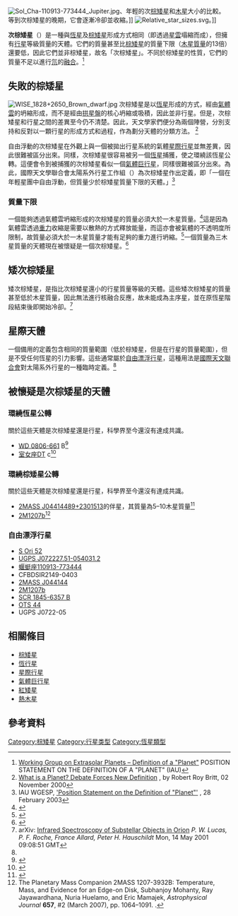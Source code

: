 [[File:Sol_Cha-110913-773444_Jupiter.jpg|thumb]]、年輕的次[[棕矮星|棕矮星]]和[[木星|木星]]大小的比較。等到次棕矮星的晚期，它會逐漸冷卻並收縮。]]
[[File:Relative_star_sizes.svg|right]]。]]

'''次棕矮星'''（{{lang-en|sub-brown dwarf}}）是一種與[[恆星|恆星]]及[[棕矮星|棕矮星]]形成方式相同（即透過[[星雲|星雲]]塌縮而成），但擁有[[行星|行星]]等級質量的天體。它們的質量甚至比[[棕矮星|棕矮星]]的質量下限（[[木星質量|木星質量]]的13倍）還要低，因此它們並非棕矮星，故名「次棕矮星」。不同於棕矮星的性質，它們的質量不足以進行[[氘|氘]]的[[核融合|融合]]。<ref name="IAU">[http://www.dtm.ciw.edu/boss/definition.html Working Group on Extrasolar Planets – Definition of a "Planet"]  {{webarchive|url=https://www.webcitation.org/68uUrFa98?url=http://www.dtm.ciw.edu/boss/definition.html |date=2012-07-04 }} POSITION STATEMENT ON THE DEFINITION OF A "PLANET" (IAU)</ref>

== 失敗的棕矮星 ==
[[File:WISE_1828+2650_Brown_dwarf.jpg|thumb]]
次棕矮星是以[[恆星|恆星]]形成的方式，經由[[星雲|氣體雲]]的坍縮形成，而不是經由[[原恆星|拱星盤]]的核心坍縮或吸積，因此並非行星。但是，次棕矮星和行星之間的差異至今仍不清楚。因此，天文學家們便分為兩個陣營，分別支持和反對以一顆行星的形成方式和過程，作為劃分天體的分類方法。
<ref>[http://www.space.com/scienceastronomy/solarsystem/planet_confusion_001101-1.html What is a Planet? Debate Forces New Definition] {{Wayback|url=http://www.space.com/scienceastronomy/solarsystem/planet_confusion_001101-1.html |date=20010502150203 }}, by Robert Roy Britt, 02 November 2000</ref>

自由浮動的次棕矮星在外觀上與一個被拋出行星系統的氣體[[星際行星|星際行星]]並無差異，因此很難被區分出來。同樣，次棕矮星很容易被另一個[[恆星|恆星]]捕獲，使之環繞該恆星公轉。這便會令到被捕獲的次棕矮星看似一個[[氣體巨行星|氣體巨行星]]，同樣很難被區分出來。為此，國際天文學聯合會太陽系外行星工作組（{{lang|en|International Astronomical Union Extra-Solar Planets Working Group}}）為次棕矮星作出定義，即「一個在年輕星團中自由浮動，但質量少於棕矮星質量下限的天體。」<ref>IAU WGESP, [http://www.dtm.ciw.edu/boss/definition.html 'Position Statement on the Definition of "Planet"']  {{webarchive|url=https://www.webcitation.org/68uUrFa98?url=http://www.dtm.ciw.edu/boss/definition.html |date=2012-07-04 }}, 28 February 2003 </ref>

===質量下限===
一個能夠透過氣體雲坍縮形成的次棕矮星的質量必須大於一木星質量。<ref>{{citation|bibcode=2003IAUS..211..529B|title=Nomenclature: Brown Dwarfs, Gas Giant Planets, and ?|author1=Boss|first1=Alan P.|last2=Basri|first2=Gibor|last3=Kumar|first3=Shiv S.|last4=Liebert|first4=James|last5=Martín|first5=Eduardo L.|last6=Reipurth|first6=Bo|last7=Zinnecker|first7=Hans|volume=211|year=2003|pages=529|journal=Brown Dwarfs }}</ref>這是因為氣體雲透過[[重力|重力]]收縮是需要以散熱的方式釋放能量，而這亦會被氣體的不透明度所限制，故質量必須大於一木星質量才能有足夠的重力進行坍縮。<ref>{{citation|arxiv=0907.2243v1|doi= 10.1088/0004-637X/702/1/805|title=Substellar Objects in Nearby Young Clusters (Sonyc): The Bottom of the Initial Mass Function in Ngc 1333|year=2009|last1=Scholz|first1=Alexander|last2=Geers|first2=Vincent|last3=Jayawardhana|first3=Ray|last4=Fissel|first4=Laura|last5=Lee|first5=Eve|last6=Lafreniere|first6=David|last7=Tamura|first7=Motohide|journal=The Astrophysical Journal|volume=702|pages=805|bibcode = 2009ApJ...702..805S }}</ref>一個質量為三木星質量的天體現在被懷疑是一個次棕矮星。<ref>{{citation|arxiv=0711.2510v1|
title=Dusty disks at the bottom of the IMF
| first1=Aleks |last1=Scholz|first2= Ray|last2= Jayawardhana|year=2007|doi=10.1086/526340|journal=The Astrophysical Journal|volume=672|pages=L49|url=http://iopscience.iop.org/1538-4357/672/1/L49/fulltext/22162.text.html
|bibcode = 2008ApJ...672L..49S }}</ref>

==矮次棕矮星==
{{main|恆行星}}
矮次棕矮星，是指比次棕矮星還小的行星質量等級的天體。這些矮次棕矮星的質量甚至低於木星質量，因此無法進行核融合反應，故未能成為主序星，並在原恆星階段結束後即開始冷卻。<ref>arXiv: [http://arxiv.org/abs/astro-ph/0105154%20v2%2014%20May%202001 Infrared Spectroscopy of Substellar Objects in Orion]{{Dead link|date=2019年6月 |bot=InternetArchiveBot |fix-attempted=yes }} ''P. W. Lucas, P. F. Roche, France Allard, Peter H. Hauschildt'' Mon, 14 May 2001 09:08:51 GMT</ref>

== 星際天體 ==
一個備用的定義包含相同的質量範圍（低於棕矮星，但是在行星的質量範圍），但是不受任何恆星的引力影響。這些通常屬於[[流浪行星|自由漂浮行星]]，這種用法是[[國際天文聯合會|國際天文聯合會]]對太陽系外行星的一種臨時定義。<ref name="IAU"/>

== 被懷疑是次棕矮星的天體 ==
===環繞恆星公轉===
關於這些天體是次棕矮星還是行星，科學界至今還沒有達成共識。
* [[WD_0806-661|WD 0806-661]] B<ref name="Simbad B">{{cite web
 | url=http://simbad.u-strasbg.fr/simbad/sim-id?Ident=WD%200806-661b
 | title=WD 0806-661B -- Brown Dwarf (M<0.08solMass)
 | work=[[SIMBAD|SIMBAD]]
 | publisher=[[Centre_de_Données_astronomiques_de_Strasbourg|Centre de Données astronomiques de Strasbourg]]
 | accessdate=2012-06-19
 | archive-date=2019-06-09
 | archive-url=https://web.archive.org/web/20190609103425/http://simbad.u-strasbg.fr/simbad/sim-id?Ident=WD%200806-661b
 | dead-url=no
 }}</ref>
* [[室女座DT|室女座DT]] c<ref>{{cite web|url=http://exoplanet.eu/star.php?st=Ross+458(AB)|author=Schneider, J|work=The Extrasolar Planets Encyclopaedia|title=Notes for Ross 458(AB)|deadurl=yes|archiveurl=https://web.archive.org/web/20120609205932/http://exoplanet.eu/star.php?st=Ross+458%28AB%29|archivedate=2012-06-09}}</ref>

===環繞棕矮星公轉===
關於這些天體是次棕矮星還是行星，科學界至今還沒有達成共識。
* [[2MASS_J04414489+2301513|2MASS J04414489+2301513]]的伴星，其質量為5–10木星質量<ref>{{cite web |url=http://content.usatoday.com/communities/sciencefair/post/2010/04/hubble-spots-puzzle-planet-orbiting-tiny-star/1 |title=Hubble spots giant planet orbiting tiny star |publisher=Content.usatoday.com |date=2010-04-07 |accessdate=2013-02-24 |archive-date=2017-08-03 |archive-url=https://web.archive.org/web/20170803014759/http://content.usatoday.com/communities/sciencefair/post/2010/04/hubble-spots-puzzle-planet-orbiting-tiny-star/1 |dead-url=no }}</ref>
* [[2M1207b|2M1207b]]<ref name=mohanty>The Planetary Mass Companion 2MASS 1207-3932B: Temperature, Mass, and Evidence for an Edge-on Disk, Subhanjoy Mohanty, Ray Jayawardhana, Nuria Huelamo, and Eric Mamajek, ''Astrophysical Journal'' '''657''', #2 (March 2007), pp. 1064–1091.  {{Bibcode|2007ApJ...657.1064M}} {{doi|10.1086/510877}}.</ref>

===自由漂浮行星===
*[[S_Ori_52|S Ori 52]]
*[[UGPS_J072227.51-054031.2|UGPS J072227.51-054031.2]]
*[[蝘蜓座110913-773444|蝘蜓座110913-773444]]
*CFBDSIR2149-0403
* [[2MASS_J04414489+2301513|2MASS J044144]]
* [[2M1207b|2M1207b]]
* [[SCR_1845-6357|SCR 1845-6357 B]]
* [[OTS_44|OTS 44]]
* UGPS J0722-05

== 相關條目 ==
{{wiktionary}}

* [[棕矮星|棕矮星]]
* [[恆行星|恆行星]]
* [[星際行星|星際行星]]
* [[氣體巨行星|氣體巨行星]]
* [[紅矮星|紅矮星]]
* [[熱木星|熱木星]]

== 參考資料 ==
{{Reflist|2}}

{{恆星}}

[[Category:棕矮星|Category:棕矮星]]
[[Category:行星类型|Category:行星类型]]
[[Category:恆星類型|Category:恆星類型]]